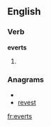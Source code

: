 ==English==

===Verb===
'''everts'''

# {{third-person singular of|[[evert]]}}

===Anagrams===
* {{alphagram|eerstv}}
* [[revest#English|revest]]

[[fr:everts]]